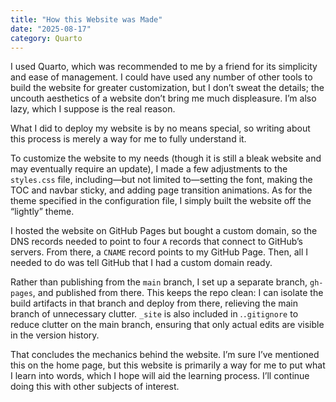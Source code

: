```yaml
---
title: "How this Website was Made"
date: "2025-08-17" 
category: Quarto
---
```


I used Quarto, which was recommended to me by a friend for its simplicity and ease of management. I could have used any number of other tools to build the website for greater customization, but I don’t sweat the details; the uncouth aesthetics of a website don’t bring me much displeasure. I’m also lazy, which I suppose is the real reason.

What I did to deploy my website is by no means special, so writing about this process is merely a way for me to fully understand it.

To customize the website to my needs (though it is still a bleak website and may eventually require an update), I made a few adjustments to the `styles.css` file, including—but not limited to—setting the font, making the TOC and navbar sticky, and adding page transition animations. As for the theme specified in the configuration file, I simply built the website off the “lightly” theme.

I hosted the website on GitHub Pages but bought a custom domain, so the DNS records needed to point to four `A` records that connect to GitHub’s servers. From there, a `CNAME` record points to my GitHub Page. Then, all I needed to do was tell GitHub that I had a custom domain ready.

Rather than publishing from the `main` branch, I set up a separate branch, `gh-pages`, and published from there. This keeps the repo clean: I can isolate the build artifacts in that branch and deploy from there, relieving the main branch of unnecessary clutter. `_site` is also included in .`.gitignore` to reduce clutter on the main branch, ensuring that only actual edits are visible in the version history.

That concludes the mechanics behind the website. I’m sure I’ve mentioned this on the home page, but this website is primarily a way for me to put what I learn into words, which I hope will aid the learning process. I’ll continue doing this with other subjects of interest.